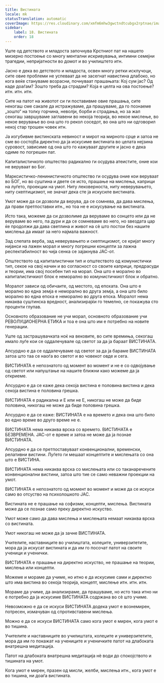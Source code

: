 ```yaml
---
title: Вистината
locale: mk
statusTranslation: automatic
coverImage: https://res.cloudinary.com/xmfm6mhw3gwctndtcubgx2rptnae/image/upload/v1740337243/small_cover_educacion_fundamental_a051170f1c.webp
sidebar:
    label: 18. Вистината
    order: 18
---
```

Уште од детството и младоста започнува Крстниот пат на нашето мизерно постоење со многу ментални искривувања, интимни семејни трагедии, непријатности во домот и во училиштето итн.

Јасно е дека во детството и младоста, освен многу ретки исклучоци, сите овие проблеми не успеваат да не засегнат навистина длабоко, но кога веќе стануваме возрасни, почнуваат прашањата: Кој сум јас? Од каде доаѓам? Зошто треба да страдам? Која е целта на ова постоење? итн. итн. итн.

Сите на патот на животот си ги поставивме овие прашања, сите некогаш сме сакале да истражуваме, да прашуваме, да го познаеме „зошто“ на толку горчина, неволји, борби и страдања, но за жал секогаш завршуваме заглавени во некоја теорија, во некое мислење, во некое верување во она што го рекол соседот, во она што ни одговорил некој стар трошен човек итн.

Ја изгубивме вистинската невиност и мирот на мирното срце и затоа не сме во состојба директно да ја искусиме вистината во целата нејзина суровост, зависиме од она што го кажуваат другите и јасно е дека одиме по погрешен пат.

Капиталистичкото општество радикално ги осудува атеистите, оние кои не веруваат во Бог.

Марксистичко-ленинистичкото општество ги осудува оние кои веруваат во БОГ, но во суштина и двете се исто, прашање на мислења, каприци на луѓето, проекции на умот. Ниту лековерноста, ниту неверувањето, ниту скептицизмот, не значат дека сте ја искусиле вистината.

Умот може да си дозволи да верува, да се сомнева, да дава мислења, да прави претпоставки итн., но тоа не е искусување на вистината.

Исто така, можеме да си дозволиме да веруваме во сонцето или да не веруваме во него, па дури и да се сомневаме во него, но ѕвездата цар ќе продолжи да дава светлина и живот на сè што постои без нашите мислења да имаат за него најмала важност.

Зад слепата верба, зад неверувањето и скептицизмот, се кријат многу нијанси на лажен морал и многу погрешни концепти за лажна респектабилност во чија сенка се зајакнува ЈАС-от.

Општеството од капиталистички тип и општеството од комунистички тип, секое на свој начин и во согласност со своите каприци, предрасуди и теории, има свој посебен тип на морал. Она што е морално во капиталистичкиот блок е неморално во комунистичкиот блок и обратно.

Моралот зависи од обичаите, од местото, од епохата. Она што е морално во една земја е неморално во друга земја, а она што било морално во една епоха е неморално во друга епоха. Моралот нема никаква суштинска вредност, анализирајќи го темелно, се покажува сто проценти глупав.

Основното образование не учи морал, основното образование учи РЕВОЛУЦИОНЕРНА ЕТИКА и тоа е она што им е потребно на новите генерации.

Уште од застрашувачката ноќ на вековите, во сите времиња, секогаш имало луѓе кои се оддалечувале од светот за да ја бараат ВИСТИНАТА.

Апсурдно е да се оддалечуваме од светот за да ја бараме ВИСТИНАТА затоа што таа се наоѓа во светот и во човекот овде и сега.

ВИСТИНАТА е непознатото од момент во момент и не е со одвојување од светот или напуштање на нашите ближни како можеме да ја откриеме.

Апсурдно е да се каже дека секоја вистина е половина вистина и дека секоја вистина е половина грешка.

ВИСТИНАТА е радикална и Е или не Е, никогаш не може да биде половина, никогаш не може да биде половина грешка.

Апсурдно е да се каже: ВИСТИНАТА е на времето и дека она што било во едно време во друго време не е.

ВИСТИНАТА нема никаква врска со времето. ВИСТИНАТА е БЕЗВРЕМЕНА. ЈАС-от е време и затоа не може да ја познае ВИСТИНАТА.

Апсурдно е да се претпоставуваат конвенционални, временски, релативни вистини. Луѓето ги мешаат концептите и мислењата со она што е ВИСТИНА.

ВИСТИНАТА нема никаква врска со мислењата или со таканаречените конвенционални вистини, затоа што тие се само неважни проекции на умот.

ВИСТИНАТА е непознатото од момент во момент и може да се искуси само во отсуство на психолошкото ЈАС.

Вистината не е прашање на софизми, концепти, мислења. Вистината може да се познае само преку директно искуство.

Умот може само да дава мислења и мислењата немаат никаква врска со вистината.

Умот никогаш не може да ја зачне ВИСТИНАТА.

Учителите, наставниците во училиштата, колеџите, универзитетите, мора да ја искусат вистината и да им го посочат патот на своите ученици и ученички.

ВИСТИНАТА е прашање на директно искуство, не прашање на теории, мислења или концепти.

Можеме и мораме да учиме, но итно е да искусиме сами и директно што има вистина во секоја теорија, концепт, мислење итн. итн. итн.

Мораме да учиме, да анализираме, да прашуваме, но исто така итно ни е потребно да ја искусиме ВИСТИНАТА содржана во сè што учиме.

Невозможно е да се искуси ВИСТИНАТА додека умот е вознемирен, потресен, измачуван од спротивставени мислења.

Можно е да се искуси ВИСТИНАТА само кога умот е мирен, кога умот е во тишина.

Учителите и наставниците во училиштата, колеџите и универзитетите, мора да им го покажат на учениците и ученичките патот на длабоката внатрешна медитација.

Патот на длабоката внатрешна медитација нè води до спокојството и тишината на умот.

Кога умот е мирен, празен од мисли, желби, мислења итн., кога умот е во тишина, ни доаѓа вистината.

